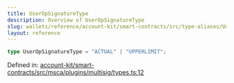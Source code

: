 ```yaml
---
title: UserOpSignatureType
description: Overview of UserOpSignatureType
slug: wallets/reference/account-kit/smart-contracts/src/type-aliases/UserOpSignatureType
layout: reference
---
```


```ts
type UserOpSignatureType = "ACTUAL" | "UPPERLIMIT";
```

Defined in: [account-kit/smart-contracts/src/msca/plugins/multisig/types.ts:12](https://github.com/alchemyplatform/aa-sdk/blob/e3c1a23e6e03f44bf2db3afddb97a91b175cba58/account-kit/smart-contracts/src/msca/plugins/multisig/types.ts#L12)
